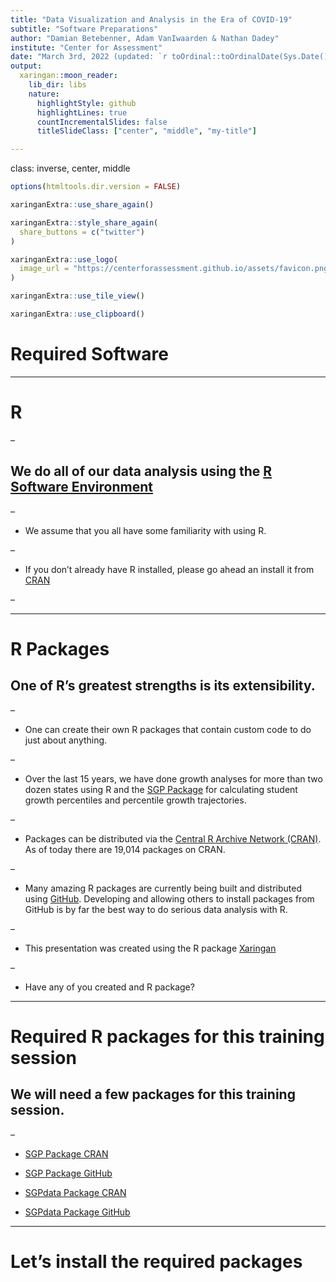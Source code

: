 ```yaml
---
title: "Data Visualization and Analysis in the Era of COVID-19"
subtitle: "Software Preparations"
author: "Damian Betebenner, Adam VanIwaarden & Nathan Dadey"
institute: "Center for Assessment"
date: "March 3rd, 2022 (updated: `r toOrdinal::toOrdinalDate(Sys.Date())`)"
output:
  xaringan::moon_reader:
    lib_dir: libs
    nature:
      highlightStyle: github
      highlightLines: true
      countIncrementalSlides: false
      titleSlideClass: ["center", "middle", "my-title"]

---
```

class: inverse, center, middle

```r
options(htmltools.dir.version = FALSE)
```

```r
xaringanExtra::use_share_again()
```

```r
xaringanExtra::style_share_again(
  share_buttons = c("twitter")
)
```

```r
xaringanExtra::use_logo(
  image_url = "https://centerforassessment.github.io/assets/favicon.png"
)
```

```r
xaringanExtra::use_tile_view()
```

```r
xaringanExtra::use_clipboard()
```

# Required Software

---

# R

--

## We do all of our data analysis using the [R Software Environment](https://cran.r-project.org/)

--

- We assume that you all have some familiarity with using R.

--

- If you don't already have R installed, please go ahead an install it from [CRAN](https://cran.r-project.org/)

--


---

# R Packages

## One of R's greatest strengths is its extensibility.

--

- One can create their own R packages that contain custom code to do just about anything.

--

- Over the last 15 years, we have done growth analyses for more than two dozen states using R and the [SGP Package](https://www.sgp.io) for calculating student growth percentiles and percentile growth trajectories.

--

- Packages can be distributed via the [Central R Archive Network (CRAN)](https://cran.r-project.org/web/packages/available_packages_by_name.html). As of today there are 19,014 packages on CRAN.

--

- Many amazing R packages are currently being built and distributed using [GitHub](www.github.com). Developing and allowing others to install packages from GitHub is by far the best way to do serious data analysis with R.

--

- This presentation was created using the R package [Xaringan](https://bookdown.org/yihui/rmarkdown/xaringan.html)

--

- Have any of you created and R package?

---

# Required R packages for this training session

## We will need a few packages for this training session.

--

- [SGP Package CRAN](https://cran.rstudio.com/web/packages/SGP/index.html)

- [SGP Package GitHub](https://github.com/CenterForAssessment/SGP)

- [SGPdata Package CRAN](https://cran.rstudio.com/web/packages/SGPdata/index.html)

- [SGPdata Package GitHub](https://github.com/CenterForAssessment/SGPdata)

---

# Let's install the required packages
